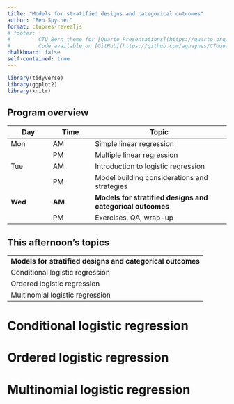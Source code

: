 ```yaml
---
title: "Models for stratified designs and categorical outcomes"
author: "Ben Spycher"
format: ctupres-revealjs
# footer: |
#         CTU Bern theme for [Quarto Presentations](https://quarto.org/docs/presentations/revealjs/index.html).
#         Code available on [GitHub](https://github.com/aghaynes/CTUquarto).
chalkboard: false
self-contained: true
---
```


```r
library(tidyverse)
library(ggplot2)
library(knitr)
```

## Program overview

| Day     | Time   | Topic                                                      |
|--------------|--------------|--------------------------------------------|
| Mon     | AM     | Simple linear regression                                   |
|         | PM     | Multiple linear regression                                 |
| Tue     | AM     | Introduction to logistic regression                        |
|         | PM     | Model building considerations and strategies               |
| **Wed** | **AM** | **Models for stratified designs and categorical outcomes** |
|         | PM     | Exercises, QA, wrap-up                                     |

## This afternoon's topics

|                                                            |
|------------------------------------------------------------|
| **Models for stratified designs and categorical outcomes** |
| Conditional logistic regression                            |
| Ordered logistic regression                                |
| Multinomial logistic regression                            |


# Conditional logistic regression     



# Ordered logistic regression       



# Multinomial logistic regression   


